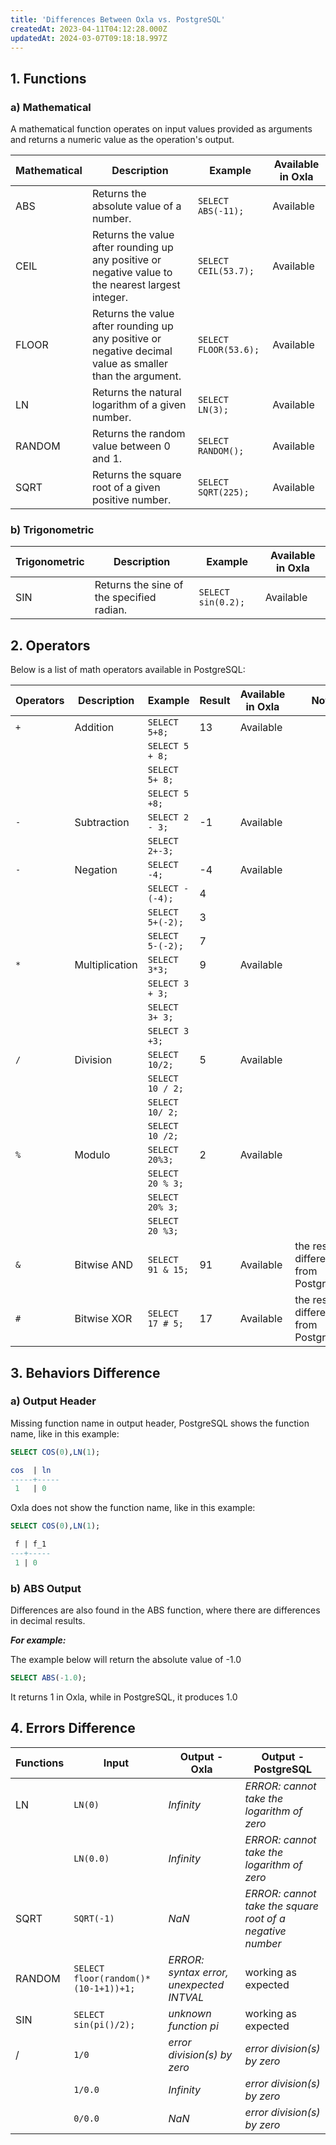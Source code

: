 ```yaml
---
title: 'Differences Between Oxla vs. PostgreSQL'
createdAt: 2023-04-11T04:12:28.000Z
updatedAt: 2024-03-07T09:18:18.997Z
---
```


## **1. Functions**

### a) Mathematical

A mathematical function operates on input values provided as arguments and returns a numeric value as the operation's output.

| **Mathematical** | **Description**                                                                                          | **Example**                   | **Available in Oxla** |
| ---------------- | -------------------------------------------------------------------------------------------------------- | ----------------------------- | --------------------- |
| ABS              | Returns the absolute value of a number.                                                                  | ```SELECT  ABS(-11);```       | Available             |
| CEIL             | Returns the value after rounding up any positive or negative value to the nearest largest integer.&#x20; | ```SELECT CEIL(53.7);```      | Available             |
| FLOOR            | Returns the value after rounding up any positive or negative decimal value as smaller than the argument. | ```SELECT FLOOR(53.6);```     | Available             |
| LN               | Returns the natural logarithm of a given number.                                                         | ```SELECT LN(3);```           | Available             |
| RANDOM           | Returns the random value between 0 and 1.                                                                | ```SELECT RANDOM();```        | Available             |
| SQRT             | Returns the square root of a given positive number.                                                      | ```SELECT SQRT(225);```       | Available             |


### b) Trigonometric

| **Trigonometric** | **Description**                           | **Example**        | **Available in Oxla** |
| ----------------- | ----------------------------------------- | ------------------ | --------------------- |
| SIN               | Returns the sine of the specified radian. | ```SELECT sin(0.2);``` | Available             |

## **2. Operators**

Below is a list of math operators available in PostgreSQL:

| **Operators** | **Description** | **Example**               | **Result** | **Available in Oxla** | **Note**                                |
| ------------- | --------------- | ------------------------- | ---------- | --------------------- | --------------------------------------- |
| `+`           | Addition        | `SELECT 5+8;`             | 13         | Available             |                                         |
|               |                 | `SELECT 5 + 8;`           |            |                       |                                         |
|               |                 | `SELECT 5+ 8;`            |            |                       |                                         |
|               |                 | `SELECT 5 +8;`            |            |                       |                                         |
| `-`           | Subtraction     | `SELECT 2 - 3;`           | \-1        | Available             |                                         |
|               |                 | `SELECT 2+-3;`            |            |                       |                                         |
| `-`           | Negation        | `SELECT -4;`              | \-4        | Available             |                                         |
|               |                 | `SELECT -(-4);`           | 4          |                       |                                         |
|               |                 | `SELECT 5+(-2);`          | 3          |                       |                                         |
|               |                 | `SELECT 5-(-2);`          | 7          |                       |                                         |
| `*`           | Multiplication  | `SELECT 3*3;`             | 9          | Available             |                                         |
|               |                 | `SELECT 3 + 3;`           |            |                       |                                         |
|               |                 | `SELECT 3+ 3;`            |            |                       |                                         |
|               |                 | `SELECT 3 +3;`            |            |                       |                                         |
| `/`           | Division        | `SELECT 10/2;`            | 5          | Available             |                                         |
|               |                 | `SELECT 10 / 2;`          |            |                       |                                         |
|               |                 | `SELECT 10/ 2;`           |            |                       |                                         |
|               |                 | `SELECT 10 /2;`           |            |                       |                                         |
| `%`           | Modulo          | `SELECT 20%3;`            | 2          | Available             |                                         |
|               |                 | `SELECT 20 % 3;`          |            |                       |                                         |
|               |                 | `SELECT 20% 3;`           |            |                       |                                         |
|               |                 | `SELECT 20 %3;`           |            |                       |                                         |
| `&`           | Bitwise AND     | `SELECT 91 & 15;`         | 91         | Available             | the result is different from PostgreSQL |
| `#`           | Bitwise XOR     | `SELECT 17 # 5;`          | 17         | Available             | the result is different from PostgreSQL |


## **3. Behaviors Difference**

### a) Output Header

Missing function name in output header, PostgreSQL shows the function name, like in this example:

```sql
SELECT COS(0),LN(1);
```

```sql
cos  | ln 
-----+-----
 1   | 0
```

Oxla does not show the function name, like in this example:

```sql
SELECT COS(0),LN(1);
```

```sql
 f | f_1 
---+-----
 1 | 0
```

### b) ABS Output

Differences are also found in the ABS function, where there are differences in decimal results.&#x20;

***For example:***

The example below will return the absolute value of -1.0

```sql
SELECT ABS(-1.0);
```

It returns 1 in Oxla, while in PostgreSQL, it produces 1.0

## **4. Errors Difference**

| **Functions** | **Input**                            | **Output - Oxla**                        | **Output - PostgreSQL**                                   |
| ------------- | ------------------------------------ | ---------------------------------------- | --------------------------------------------------------- |
| LN            | `LN(0)`                              | *Infinity*                               | *ERROR: cannot take the logarithm of zero*                |
|               | `LN(0.0)`                            | *Infinity*                               | *ERROR: cannot take the logarithm of zero*                |
| SQRT          | `SQRT(-1)`                           | *NaN*                                    | *ERROR: cannot take the square root of a negative number* |
| RANDOM        | `SELECT floor(random()*(10-1+1))+1;` | *ERROR: syntax error, unexpected INTVAL* | working as expected                                       |
| SIN           | `SELECT sin(pi()/2);`                | *unknown function pi*                    | working as expected                                       |
| /             | `1/0`                                | *error division(s) by zero*              | *error division(s) by zero*                               |
|               | `1/0.0`                              | *Infinity*                               | *error division(s) by zero*                               |
|               | `0/0.0`                              | *NaN*                                    | *error division(s) by zero*                               |



